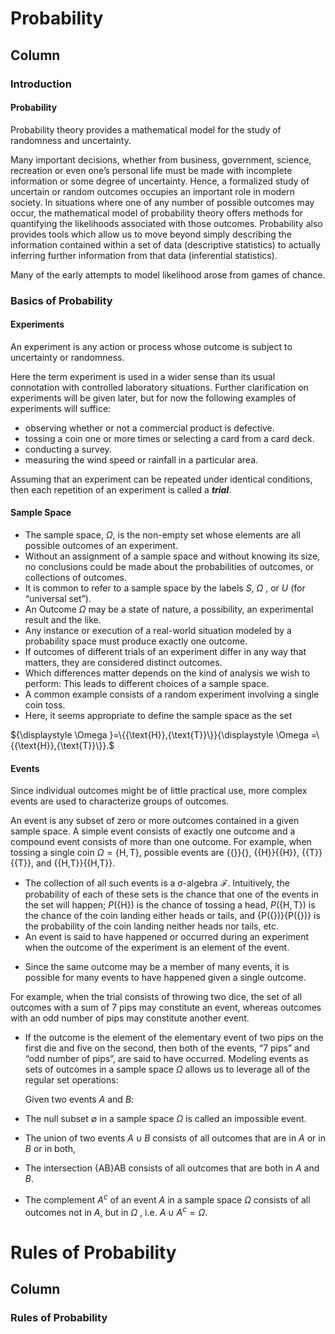 Probability {data-navmenu="Probability"}
=====================================

Column {.tabset}
-------------------------------------------------

### Introduction

<h4> Probability</h4>

Probability theory provides a mathematical model for the study of randomness and uncertainty. 

Many important decisions, whether from business, government, science, recreation or even one's personal life must be made with incomplete information or some degree of uncertainty. Hence, a formalized study of uncertain or random outcomes occupies an important role in modern society. In situations where one of any number of possible outcomes may occur, the mathematical model of probability theory offers methods for quantifying the likelihoods associated with those outcomes. Probability also provides tools which allow us to move beyond simply describing the information contained within a set of data (descriptive statistics) to actually inferring further information from that data (inferential statistics). 

Many of the early attempts to model likelihood arose from games of chance. 

### Basics of Probability

#### Experiments

An experiment is any action or process whose outcome is subject to uncertainty or randomness.

Here the term experiment is used in a wider sense than its usual connotation with controlled laboratory situations. Further clarification on experiments will be given later, but for now the following examples of experiments will suffice:

* observing whether or not a commercial product is defective.
* tossing a coin one or more times or selecting a card from a card deck.
* conducting a survey.
* measuring the wind speed or rainfall in a particular area.

Assuming that an experiment can be repeated under identical conditions, then each repetition of an experiment is called a ***trial***.

#### Sample Space

* The sample space, ${\displaystyle \Omega }$, is the non-empty set whose elements are all possible outcomes of an experiment. 
* Without an assignment of a sample space and without knowing its size, no conclusions could be made about the probabilities of outcomes, or collections of outcomes. 
* It is common to refer to a sample space by the labels ${\displaystyle S}$, ${\displaystyle \Omega }$ , or ${\displaystyle U}$ (for "universal set"). 
* An Outcome ${\displaystyle \Omega }$  may be a state of nature, a possibility, an experimental result and the like. 
* Any instance or execution of a real-world situation modeled by a probability space must produce exactly one outcome.
* If outcomes of different trials of an experiment differ in any way that matters, they are considered distinct outcomes. 
* Which differences matter depends on the kind of analysis we wish to perform: This leads to different choices of a sample space. 
* A common example consists of a random experiment involving a single coin toss. 
* Here, it seems appropriate to define the sample space as the set 

${\displaystyle \Omega }=\{{\text{H}},{\text{T}}\}}{\displaystyle \Omega =\{{\text{H}},{\text{T}}\}}.$

#### Events
Since individual outcomes might be of little practical use, more complex events are used to characterize groups of outcomes. 
<p>
An event is any subset of zero or more outcomes contained in a given sample space. A simple event consists of exactly one outcome and a compound event consists of more than one outcome. For example, when tossing a single coin ${\displaystyle \Omega =\{{\text{H}},{\text{T}}\}}$, possible events are {\displaystyle \{\}}\{\}, {\displaystyle \{H\}}{\displaystyle \{H\}}, {\displaystyle \{T\}}{\displaystyle \{T\}}, and {\displaystyle \{H,T\}}{\displaystyle \{H,T\}}. 
<p>

* The collection of all such events is a σ-algebra ${\mathcal {F}}$. Intuitively, the probability of each of these sets is the chance that one of the events in the set will happen; ${\displaystyle P(\{{\text{H}}\})}$ is the chance of tossing a head, ${\displaystyle P(\{{\text{H}},{\text{T}}\})}$ is the chance of the coin landing either heads or tails, and {\displaystyle P(\{\})}{\displaystyle P(\{\})} is the probability of the coin landing neither heads nor tails, etc. 
* An event is said to have happened or occurred during an experiment when the outcome of the experiment is an element of the event. 
<p>
* Since the same outcome may be a member of many events, it is possible for many events to have happened given a single outcome. 

<p>

For example, when the trial consists of throwing two dice, the set of all outcomes with a sum of 7 pips may constitute an event, whereas outcomes with an odd number of pips may constitute another event. 
<p>
* If the outcome is the element of the elementary event of two pips on the first die and five on the second, then both of the events, "7 pips" and "odd number of pips", are said to have occurred. Modeling events as sets of outcomes in a sample space $\Omega$  allows us to leverage all of the regular set operations:
<p>
Given two events $A$ and $B$:

* The null subset ${\displaystyle \emptyset }$ in a sample space $\Omega$  is called an impossible event.
* The union of two events ${\displaystyle A\cup B}$ consists of all outcomes that are in $A$ or in $B$ or in both,
* The intersection {\displaystyle A\cap B}A\cap B consists of all outcomes that are both in $A$ and $B$.
* The complement ${\displaystyle A^{c}}$ of an event $A$ in a sample space $\Omega$  consists of all outcomes not in $A$, but in $\Omega$ , i.e. ${\displaystyle A\cup A^{c}=\Omega }$.

Rules of Probability {data-navmenu="Probability"}
=====================================

Column {.tabset}
-------------------------------------------------


### Rules of Probability



